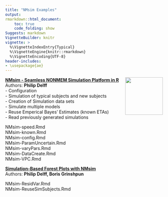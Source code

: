 ```yaml
---
title: "NMsim Examples"
output:
rmarkdown::html_document:
    toc: true
    code_folding: show
Suggests: markdown
VignetteBuilder: knitr
vignette: >
  %\VignetteIndexEntry{Typical}
  %\VignetteEngine{knitr::rmarkdown}
  %\VignetteEncoding{UTF-8}
header-includes:
- \usepackage{ae}
---
```



<img src='../man/figures/NMsimlogo240.png' align="right" height="120" />



[**NMsim - Seamless NONMEM Simulation Platform in R**](NMsim-intro.html)  
Authors: **Philip Delff**  
 - Configuration  
 - Simulation of typical subjects and new subjects  
 - Creation of Simulation data sets  
 - Simulate multiple models  
 - Reuse Emperical Bayes' Estimates (known ETAs)  
 - Read previously generated simulations  


NMsim-speed.Rmd  
NMsim-known.Rmd  
NMsim-config.Rmd  
NMsim-ParamUncertain.Rmd  
NMsim-varyPars.Rmd  
NMsim-DataCreate.Rmd  
NMsim-VPC.Rmd  

[**Simulation-Based Forest Plots with NMsim**](NMsim-forest.html)  
Authors: **Philip Delff, Boris Grinshpun**  

NMsim-ResidVar.Rmd  
NMsim-ReuseSimSubjects.Rmd
